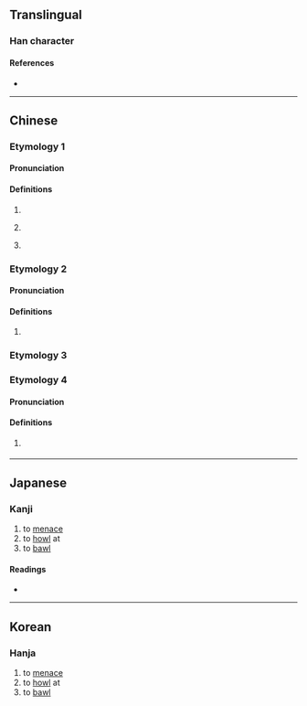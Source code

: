 {{also|呼}}
{{character info/new}}
==Translingual==

===Han character===
{{Han char|rn=30|rad=口|as=11|sn=14|four=|canj=RYPD|ids=⿰口虖}}

====References====
* {{Han ref|kx=0205.260|dkj=04195|dj=0428.190|hdz=10676.010|uh=5611|ud=22033}}

----

==Chinese==
{{zh-forms}}

===Etymology 1===

====Pronunciation====
{{zh-pron
|m=hū
|c=fu1
|mc=y
|oc=y
|cat=v,pn
}}

====Definitions====
{{zh-hanzi}}

# {{zh-original|呼|to [[call]]; to [[shout]]}}
# {{lb|zh|onomatopoeia}} {{n-g|A [[puff]] of [[wind]].}}
# {{surname|zh}}

===Etymology 2===

====Pronunciation====
{{zh-pron
|m=hù
|c=fu3
|cat=syllable
}}

====Definitions====
{{zh-hanzi}}

# {{zh-only|嘑爾}}

===Etymology 3===
{{zh-see|滹|v}}

===Etymology 4===

====Pronunciation====
{{zh-pron
|c=laa3
|cat=part
}}

====Definitions====
{{zh-hanzi}}

# {{lb|zh|Cantonese}} {{zh-alt-form|喇|tr=laa3|(sentence-final particle)}}

----

==Japanese==

===Kanji===
{{ja-kanji|grade=|rs=口11}}

# to [[menace]]
# to [[howl]] at
# to [[bawl]]

====Readings====
* {{ja-readings|on=[[こ]] (ko), [[く]] (ku)|kun=[[さけぶ]] (sakebu), [[なく]] (naku), [[よぶ]] (yobu)}}

----

==Korean==

===Hanja===
{{ko-hanja|hangeul=호|rv=ho|mr=ho}}

# to [[menace]]
# to [[howl]] at
# to [[bawl]]